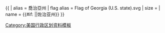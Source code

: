 <noinclude>{{for|格鲁吉亚的国家模板|Template:Country data Georgia}}</noinclude>{{ {{{1<noinclude>|country showdata</noinclude>}}}
| alias = 喬治亞州
| flag alias = Flag of Georgia (U.S. state).svg
| size = {{{size|}}}
| name = {{#if: {{{name|}}}|{{{name|}}}|佐治亚州}}
}}<noinclude>
[[Category:美国行政区划资料模板]]
</noinclude>